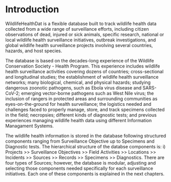# Introduction {#sec-introduction}

WildlifeHealthDat is a flexible database built to track wildlife health data
collected from a wide range of surveillance efforts, including citizen observations
of dead, injured or sick animals, specific research, national or local wildlife health
surveillance initiatives, outbreak investigations, and global wildlife health
surveillance projects involving several countries, hazards, and host species.

The database is based on the decades-long experience of the Wildlife Conservation
Society - Health Program. This experience includes wildlife health surveillance
activities covering dozens of countries; cross-sectional and longitudinal studies;
the establishment of wildlife health surveillance networks; many biological,
chemical, and physical hazards; studying dangerous zoonotic pathogens, such as Ebola
virus disease and SARS-CoV-2; emerging vector-borne pathogens such as West Nile
virus; the inclusion of rangers in protected areas and surrounding communities
as eyes-on-the-ground for health surveillance; the logistics needed and challenges
faced to properly manage, store, and track specimens collected in the field;
necropsies; different kinds of diagnostic tests; and previous experiences managing
wildlife health data using different Information Managament Systems.

The wildlife health information is stored in the database following structured
components ranging from Surveillance Objective up to Specimens and Diagnostic
tests. The hierarchical structure of the databse components is: i) Projects \>\>
Surveillance Objectives \>\> Field Activities \>\> Locations \>\> Incidents \>\>
Sources \>\> Records \>\> Specimens \>\> Diagnostics. There are four types of Sources;
however, the database is modular, adjusting and selecting those components
needed specifically for each surveillance initiatives. Each one of these components is explained in the next chapters.
